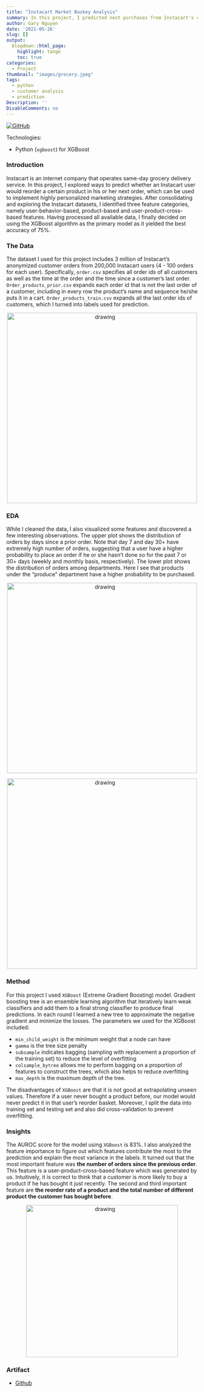 ```yaml
---
title: "Instacart Market Baskey Analysis"
summary: In this project, I predicted next purchases from Instacart's customer purchases data using XGBoost.
author: Gary Nguyen
date: '2021-05-26'
slug: []
output:
  blogdown::html_page:
    highlight: tango
    toc: true
categories:
  - Project
thumbnail: "images/grocery.jpeg"
tags:
  - python
  - customer analysis
  - prediction
Description: ''
DisableComments: no
---
```


[![GitHub](https://img.shields.io/badge/GitHub-View_on_GitHub-blue?logo=GitHub)](https://github.com/hnguyen1174/instacart-market-basket-analysis)

Technologies:

* Python (`xgboost`) for XGBoost

### Introduction

Instacart is an internet company that operates same-day grocery delivery service. In this project, I explored ways to predict whether an Instacart user would reorder a certain product in his or her next order, which can be used to implement highly personalized marketing strategies. After consolidating and exploring the Instacart datasets, I identified three feature categories, namely user-behavior-based, product-based and user-product-cross-based features. Having processed all available data, I finally decided on using the XGBoost algorithm as the primary model as it yielded the best accuracy of 75%.

### The Data

The dataset I used for this project includes 3 million of Instacart's anonymized customer orders from 200,000 Instacart users (4 - 100 orders for each user). Specifically, `order.csv` specifies all order ids of all customers as well as the time at the order and the time since a customer's last order. `Order_products_prior.csv` expands each order id that is not the last order of a customer, including in every row the product's name and sequence he/she puts it in a cart. `Order_products_train.csv` expands all the last order ids of customers, which I turned into labels used for prediction.

<p align="center">
  <img src="instacart_data_shape.png" alt="drawing" width="500"/>
</p>

### EDA

While I cleaned the data, I also visualized some features and discovered a few interesting observations. The upper plot shows the distribution of orders by days since a prior order. Note that day 7 and day 30+ have extremely high number of orders, suggesting that a user have a higher probability to place an order if he or she hasn't done so for the past 7 or 30+ days (weekly and monthly basis, respectively). The lower plot shows the distribution of orders among departments. Here I see that products under the "produce" department have a higher probability to be purchased.

<p align="center">
  <img src="instacart_prior_order.png" alt="drawing" width="500"/>
</p>

<p align="center">
  <img src="instacart_order_by_dept.png" alt="drawing" width="500"/>
</p>

### Method

For this project I used `XGBoost` (Extreme Gradient Boosting) model. Gradient boosting tree is an ensemble learning algorithm that iteratively learn weak classifiers and add them to a final strong classifier to produce final predictions. In each round I learned a new tree to approximate the negative gradient and minimize the losses. The parameters we used for the XGBoost included:

* `min_child_weight` is the minimum weight that a node can have
* `gamma` is the tree size penalty
* `subsample` indicates bagging (sampling with replacement a proportion of the training set) to reduce the level of overfitting
* `colsample_bytree` allows me to perform bagging on a proportion of features to construct the trees, which also helps to reduce overfitting
* `max_depth` is the maximum depth of the tree. 

The disadvantages of `XGBoost` are that it is not good at extrapolating unseen values. Therefore if a user never bought a product before, our model would never predict it in that user’s reorder basket. Moreover, I split the data into training set and testing set and also did cross-validation to prevent overfitting.

### Insights

The AUROC score for the model using `XGBoost` is 83%. I also analyzed the feature importance to figure out which features contribute the most to the prediction and explain the most variance in the labels. It turned out that the most important feature was **the number of orders since the previous order**. This feature is a user-product-cross-based feature which was generated by us. Intuitively, it is correct to think that a customer is more likely to buy a product if he has bought it just recently. The second and third important feature are **the reorder rate of a product and the total number of different product the customer has bought before**. 

<p align="center">
  <img src="instacart_auc.png" alt="drawing" width="400"/>
</p>

### Artifact

* [Github](https://github.com/hnguyen1174/instacart-market-basket-analysis)

